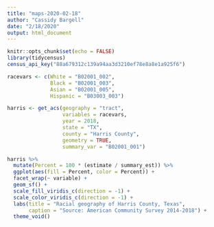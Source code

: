```yaml
---
title: "maps-2020-02-18"
author: "Cassidy Bargell"
date: "2/18/2020"
output: html_document
---
```


```r
knitr::opts_chunk$set(echo = FALSE)
library(tidycensus)
census_api_key("88a679312c139a94aa3d3210ef78e8a8e1a925f6")

```

```r
racevars <- c(White = "B02001_002", 
              Black = "B02001_003", 
              Asian = "B02001_005",
              Hispanic = "B03003_003")

harris <- get_acs(geography = "tract",
                  variables = racevars, 
                  year = 2018,
                  state = "TX",
                  county = "Harris County",
                  geometry = TRUE,
                  summary_var = "B02001_001") 

harris %>%
  mutate(Percent = 100 * (estimate / summary_est)) %>%
  ggplot(aes(fill = Percent, color = Percent)) +
  facet_wrap(~ variable) +
  geom_sf() +
  scale_fill_viridis_c(direction = -1) +
  scale_color_viridis_c(direction = -1) +
  labs(title = "Racial geography of Harris County, Texas",
       caption = "Source: American Community Survey 2014-2018") +
  theme_void()
```



